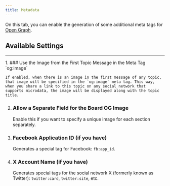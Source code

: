 ```yaml
---
title: Metadata
---
```


On this tab, you can enable the generation of some additional meta tags for [Open Graph](https://ogp.me/).


## Available Settings
---
<Steps>
1. ### Use the Image from the First Topic Message in the Meta Tag `og:image`

    If enabled, when there is an image in the first message of any topic, that image will be specified in the `og:image` meta tag. This way, when you share a link to this topic on any social network that supports microdata, the image will be displayed along with the topic title.

2. ### Allow a Separate Field for the Board OG Image

    Enable this if you want to specify a unique image for each section separately.

3. ### Facebook Application ID (if you have)

    Generates a special tag for Facebook: `fb:app_id`.

4. ### X Account Name (if you have)

    Generates special tags for the social network X (formerly known as Twitter): `twitter:card`, `twitter:site`, etc.
</Steps>
